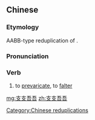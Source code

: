 ==Chinese==
{{zh-forms}}

===Etymology===
AABB-type reduplication of {{zh-l|支吾|to falter}}.

===Pronunciation===
{{zh-pron
|m=zhīzhīwūwū
|c=zi1 zi1 ng4 ng4
|cat=v
}}

===Verb===
{{zh-verb}}

# to [[prevaricate]], to [[falter]]

[[Category:Chinese reduplications]]

[[mg:支支吾吾]]
[[zh:支支吾吾]]